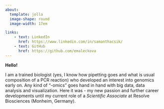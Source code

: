 ```yaml
---
about: 
  template: jolla
  image-shape: round
  image-width: 17em

links:
    - text: LinkedIn
      href: https://www.linkedin.com/in/samanthacsik/
    - text: GitHub
      href: https://github.com/emaleckova
---
```


**Hello!**

I am a trained biologist (yes, I know how pipetting goes and what is usual composition of a PCR  reaction) who developed an interest into genomics early on. Any kind of "-omics" goes hand in hand with big data, data analysis and visualization. Here it was - my new passion and further career developments until my current role of a *Scientific Associate* at Resolve Biosciences (Monheim, Germany).
